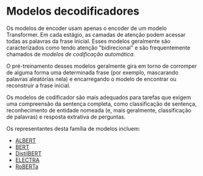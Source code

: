 # Modelos decodificadores

<CourseFloatingBanner
    chapter={1}
    classNames="absolute z-10 right-0 top-0"
/>

<Youtube id="MUqNwgPjJvQ" />

Os modelos de encoder usam apenas o encoder de um modelo Transformer. Em cada estágio, as camadas de atenção podem acessar todas as palavras da frase inicial. Esses modelos geralmente são caracterizados como tendo atenção "bidirecional" e são frequentemente chamados de *modelos de codificação automática*.

O pré-treinamento desses modelos geralmente gira em torno de corromper de alguma forma uma determinada frase (por exemplo, mascarando palavras aleatórias nela) e encarregando o modelo de encontrar ou reconstruir a frase inicial.

Os modelos de codificador são mais adequados para tarefas que exigem uma compreensão da sentença completa, como classificação de sentença, reconhecimento de entidade nomeada (e, mais geralmente, classificação de palavras) e resposta extrativa de perguntas.

Os representantes desta família de modelos incluem:

- [ALBERT](https://huggingface.co/transformers/model_doc/albert.html)
- [BERT](https://huggingface.co/transformers/model_doc/bert.html)
- [DistilBERT](https://huggingface.co/transformers/model_doc/distilbert.html)
- [ELECTRA](https://huggingface.co/transformers/model_doc/electra.html)
- [RoBERTa](https://huggingface.co/transformers/model_doc/roberta.html)

